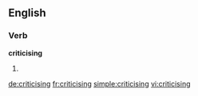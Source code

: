 ==English==

===Verb===
'''criticising'''

# {{present participle of|[[criticise]]}}

[[de:criticising]]
[[fr:criticising]]
[[simple:criticising]]
[[vi:criticising]]